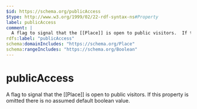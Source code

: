 ```yaml
---
$id: https://schema.org/publicAccess
$type: http://www.w3.org/1999/02/22-rdf-syntax-ns#Property
label: publicAccess
comment: |
  A flag to signal that the [[Place]] is open to public visitors.  If this property is omitted there is no assumed default boolean value.
rdfs:label: "publicAccess"
schema:domainIncludes: "https://schema.org/Place"
schema:rangeIncludes: "https://schema.org/Boolean"
---
```


# publicAccess

A flag to signal that the [[Place]] is open to public visitors.  If this property is omitted there is no assumed default boolean value.

